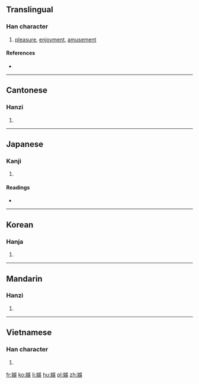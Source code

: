 {{also|娱|娯}}
==Translingual==
{{ja-forms|[[娯]]|[[娱]]|娛}}

===Han character===
{{Han char|rn=38|rad=女|as=07|sn=10|four=46481|canj=VRVK|ids=⿰女吳}}

# [[pleasure]], [[enjoyment]], [[amusement]]

====References====
* {{Han ref|kx=0262.190|dkj=06307|dj=0529.090|hdz=21051.081|uh=5A1B|ud=23067|bh=AE54|bd=44628}}

----

==Cantonese==

===Hanzi===
{{yue-hanzi|jyut=[[jyu4]]|y=yu4|sim=娱}}

# {{defn|lang=yue|sort=女07}}

----

==Japanese==

===Kanji===
{{ja-kanji|grade=|rs=女07}}

# {{defn|lang=ja|sort=女07}}

====Readings====
* {{ja-readings|on=[[ご]] (go), [[く]] (ku)|kun=[[たのしむ]] (tanoshimu)}}

----

==Korean==

===Hanja===
{{ko-hanja|hangeul=오|rv=o|mr=o}}

# {{defn|lang=ko|sort=女07}}

----

==Mandarin==

===Hanzi===
{{cmn-hanzi|sim=娱|pin=[[yú]] ([[yu2]])|wg=yü<sup>2</sup>}}

# {{defn|lang=cmn|sort=女07}}

----

==Vietnamese==

===Han character===
{{vi-hantu|[[ngu]]|rs=女07}}

# {{defn|lang=vi|sort=女07}}

[[fr:娛]]
[[ko:娛]]
[[li:娛]]
[[hu:娛]]
[[pl:娛]]
[[zh:娛]]